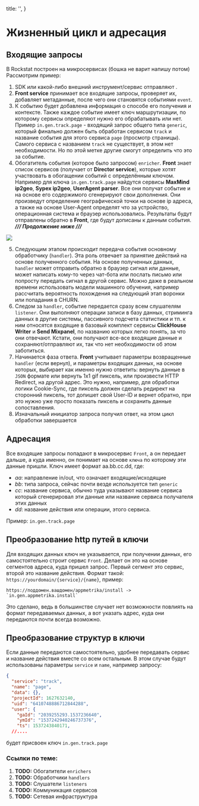
  title: '',
}


# Жизненный цикл и адресация

## Входящие запросы

В Rockstat построен на микросервисах (бошка не варит напишу потом)
Рассмотрим пример:

1. SDK или какой-либо внешний инструмент/сервис отправляют .
2. **Front service** принимает все входящие запросы, проверяет их, добавляет метаданные,
  после чего они становятся событиями `event`.
3. К событию будет добавлена информация о способе его получения и контексте.
  Также каждое событие имеет ключ маршрутизации, по которому сервисы определяют нужно его обрабатывать или нет.
  Пример `in.gen.track.page` - входящий запрос общего типа `generic`, который финально должен быть обработан сервисом `track` и название события для этого сервиса `page` (просмотр страницы).
  Самого сервиса с названием `track` не существует, в этом нет необходимости. Но по этой метке другие смогут определить что это за событие.
4. Обогатитель события (которое было запросом) `enricher`. **Front** знает список сервисов (получает от **Director service**), которые хотят участвовать в обогащении событий с определённым ключом.
  Например для ключа `in.gen.track.page` найдутся сервисы **MaxMind ip2geo**, **Sypex ip2geo**, **UserAgent parser**.
  Все они получат событие и на основе его содержимого сгенерируют свои дополнения.
  Они произведут определение географической точки на основе ip адреса,
  а также на основе User-Agent определят что за устройство, операционная система и браузер использовались.
  Результаты будут отправлены обратно в **Front**, где будут дописаны к данным события.
  ***/// Продолжение ниже ///***

<Expand>
  <img src="/static/images/docs/schemas/request-lifecycle.svg" />
</Expand>

5. Следующим этапом происходит передача события основному обработчику (`handler`).
  Эта роль отвечает за принятие действий на основе полученного события.
  На основе полученных данных, `handler` может отправить обратно в браузер сигнал или данные,
  может написать кому-то через чат-бота или послать письмо или попросту передать сигнал в другой сервис.
  Можно даже в реальном времени использовать модели машинного обучения,
  например рассчитать вероятность похождения на следующий этап воронки или попадания в CHURN.
6. Следом за `handler`, событие передается сразу всем слушателям `listener`.
  Они выполняют операции записи в базу данных, стриминга данных в другие системы,
  пассивного подсчета статистики и тп.
  к ним относятся входящие в базовый комплект сервисы **ClickHouse Writer** и **Send Mixpanel**, по названию которых легко понять, за что они отвечают.
  Кстати, они получают все-все входящие данные и сохраняют/отправляют их, так что нет необходимости об этом заботиться.
7. Начинается фаза ответа. **Front** учитывает параметры возвращенные `handler` (если вернул), и параметры входящих данных,
  на основе которых, выбирает как именно нужно ответить: вернуть данные в `JSON` формате или вернуть 1x1 gif пиксель,
  или произвести HTTP Redirect, на другой адрес. Это нужно, например, для обработки логики Cookie-Sync,
  где пиксель должен сделать редирект на сторонний пиксель, тот допишет свой User-ID и вернет обратно,
  при это нужно уже просто показать пиксель и сохранить данные сопоставления.
8. Изначальный инициатор запроса получил ответ, на этом цикл обработки завершается

## Адресация

Все входящие запросы попадают в микросервис `Front`, а он передает дальше,
а куда именно, он понимает на основе `ключа` по которому эти данные пришли.
Ключ имеет формат aa.bb.cc.dd, где:

- *aa*: направление in/out, что означает входящие/исходящие
- *bb*: типа запроса, сейчас почти везде используется тип `generic`
- *cc*: название сервиса, обычно туда указывают название сервиса который сгенерировал эти данные или название сервиса получателя этих данных
- *dd*: название действия или операции, этого сервиса.

Пример: `in.gen.track.page`

## Преобразование http путей в ключи

Для входящих данных ключ не указывается,  при получении данных, его самостоятельно строит сервис `Front`.
Делает он это на основе сегментов адреса, куда пришел запрос. Первый сегмент это сервис, второй это название действия.
Формат такой: `https://yourdomain/{service}/{name}`, пример:

```
https://поддомен.вашдомен/appmetrika/install -> `in.gen.appmetrika.install`
```

Это сделано, ведь в большинстве случает нет возможности повлиять на формат передаваемых данных,
а вот указать адрес, куда они передаются почти всегда возможно.

## Преобразование структур в ключи

Если данные передаются самостоятельно, удобнее передавать сервис и название действия вместе со всем остальным.
В этом случае будут использованы параметры `service` и `name`, например запросу:

```json
{
  "service": "track",
  "name": "page",
  "data": {},
  "projectId": 1627632140,
  "uid": "6410748886712844288",
  "user": {
    "gaId": "2039255293.1537236640",
    "ymId": "1537242940246737376",
    "ts": 1537243840171,
  //....
```

будет присвоен ключ `in.gen.track.page`

### Ссылки по теме:

1. **TODO:** Обогатители `enrichers`
1. **TODO:** Обработчики `handlers`
1. **TODO:** Слушатели `listeners`
1. **TODO:** Коммуникация сервисов
1. **TODO:** Сетевая инфраструктура


